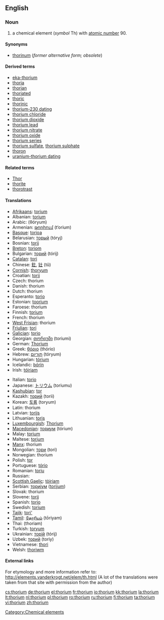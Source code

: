 {{also|Thorium}}
==English==
{{elements|Th|actinium|Ac|protactinium|Pa}}

===Noun===
{{en-noun|-}}
{{wikipedia}}

# a chemical element (''symbol'' Th) with [[atomic number]] 90.

====Synonyms====
* [[thorinum]] (''former alternative form; obsolete'')

====Derived terms====
* [[eka-thorium]]
* [[thoria]]
* [[thorian]]
* [[thoriated]]
* [[thoric]]
* [[thorinic]]
* [[thorium-230 dating]]
* [[thorium chloride]]
* [[thorium dioxide]]
* [[thorium lead]]
* [[thorium nitrate]]
* [[thorium oxide]]
* [[thorium series]]
* [[thorium sulfate]], [[thorium sulphate]]
* [[thoron]]
* [[uranium-thorium dating]]

====Related terms====
* [[Thor]]<!--after whom thorium was named-->
* [[thorite]]
* [[thorotrast]]

====Translations====
{{top}}
* [[Afrikaans]]: [[torium]]
* Albanian: [[torium]]
* Arabic: {{Arab|[[ثوريوم]]}} (θóryum) {{m}}
* Armenian: [[թորիում]] (t‘orium)
* [[Basque]]: [[torioa]]
* Belarusian: [[торый]] (tóryj) {{m}}
* Bosnian: [[torij]]
* [[Breton]]: [[toriom]]
* Bulgarian: [[торий]] (tórij) {{m}}
* [[Catalan]]: [[tori]]
* Chinese: [[釷]], [[钍]] (tǔ)
* [[Cornish]]: [[thoryum]]
* Croatian: [[torij]]
* Czech: thorium
* Danish: thorium
* Dutch: thorium {{n}}
* Esperanto: [[torio]]
* Estonian: [[toorium]]
* Faroese: thorium
* Finnish: [[torium]]
* French: thorium {{m}}
* [[West Frisian]]: thorium
* [[Friulian]]: [[tori]]
* [[Galician]]: [[torio]]
* Georgian: [[თორიუმი]] (toriumi)
* German: [[Thorium]] {{n}}
* Greek: [[θόριο]] (thório) {{n}}
* Hebrew: [[תוריום]] (tóryum)
* Hungarian: [[tórium]]
* Icelandic: [[þórín]]
* Irish: [[tóiriam]]
{{mid}}
* Italian: [[torio]] {{m}}
* Japanese: [[トリウム]] (toriumu)
* [[Kashubian]]: [[tor]]
* Kazakh: [[торий]] (torii)
* Korean: [[토륨]] (toryum)
* Latin: thorium
* Latvian: [[torijs]]
* Lithuanian: [[toris]]
* [[Luxembourgish]]: [[Thorium]]
* [[Macedonian]]: [[ториум]] (tórium) {{m}}
* Malay: [[torium]]
* Maltese: [[torjum]]
* [[Manx]]: thorium
* Mongolian: [[тори]] (tori)
* Norwegian: thorium
* Polish: [[tor#Polish|tor]] {{m}}
* Portuguese: [[tório]] {{m}}
* Romanian: [[toriu]] {{n}}
* Russian: {{t|ru|торий|tr=tórij|m}}
* [[Scottish Gaelic]]: [[tòiriam]]
* Serbian: [[ториjум]] ([[torijum]]) {{m}}
* Slovak: thorium
* Slovene: [[torij]]
* Spanish: [[torio]] {{m}}
* Swedish: [[torium]] {{n}}
* [[Tajik]]: [[tori']]
* [[Tamil]]: [[தோரியம்]] (tōriyam)
* Thai: {{Thai|[[ทอเรียม]]}} (thoriam)
* Turkish: [[toryum]]
* Ukrainian: [[торiй]] (tórij) {{m}}
* Uzbek: [[торий]] (toriy)
* Vietnamese: [[thori]]
* Welsh: [[thoriwm]]
{{bottom}}

====External links====
For etymology and more information refer to:
http://elements.vanderkrogt.net/elem/th.html
(A lot of the translations were taken from that site with permission from the author)

[[Category:Chemical elements]]

[[cs:thorium]]
[[de:thorium]]
[[el:thorium]]
[[fr:thorium]]
[[io:thorium]]
[[kk:thorium]]
[[la:thorium]]
[[lt:thorium]]
[[nl:thorium]]
[[pl:thorium]]
[[ro:thorium]]
[[ru:thorium]]
[[fi:thorium]]
[[ta:thorium]]
[[vi:thorium]]
[[zh:thorium]]